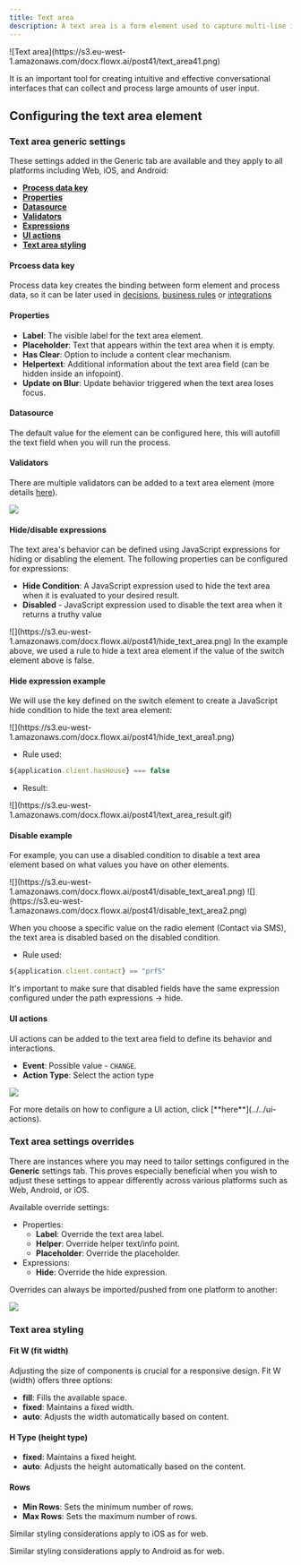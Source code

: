 ```yaml
---
title: Text area
description: A text area is a form element used to capture multi-line input from users in a conversational interface. The text area component is typically used for longer inputs such as descriptions, comments, or feedback, providing users with more space to type their responses. 
---
```


<Frame>
![Text area](https://s3.eu-west-1.amazonaws.com/docx.flowx.ai/post41/text_area41.png)
</Frame>

It is an important tool for creating intuitive and effective conversational interfaces that can collect and process large amounts of user input.

## Configuring the text area element

### Text area generic settings

These settings added in the Generic tab are available and they apply to all platforms including Web, iOS, and Android:

- [**Process data key**](#prcoess-data-key)
- [**Properties**](#properties)
- [**Datasource**](#datasource)
- [**Validators**](#validators)
- [**Expressions**](#expressions)
- [**UI actions**](#ui-actions)
- [**Text area styling**](#text-area-styling)

#### Prcoess data key
   
Process data key creates the binding between form element and process data, so it can be later used in [decisions](../../../node/exclusive-gateway-node), [business rules](../../../actions/business-rule-action/business-rule-action) or [integrations](../../../node/message-send-received-task-node#from-integration)

#### Properties

* **Label**: The visible label for the text area element.
* **Placeholder**: Text that appears within the text area when it is empty.
* **Has Clear**: Option to include a content clear mechanism.
* **Helpertext**: Additional information about the text area field (can be hidden inside an infopoint).
* **Update on Blur**: Update behavior triggered when the text area loses focus.

#### Datasource

The default value for the element can be configured here, this will autofill the text field when you will run the process.

#### Validators

There are multiple validators can be added to a text area element (more details [here](../../validators)).

![](https://s3.eu-west-1.amazonaws.com/docx.flowx.ai/building-blocks/ui-designer/text_area_props.png)

#### Hide/disable expressions

The text area's behavior can be defined using JavaScript expressions for hiding or disabling the element. The following properties can be configured for expressions:
   
* **Hide Condition**: A JavaScript expression used to hide the text area when it is evaluated to your desired result. 
* **Disabled** - JavaScript expression used to disable the text area when it returns a truthy value

<Frame>
![](https://s3.eu-west-1.amazonaws.com/docx.flowx.ai/post41/hide_text_area.png)
</Frame>

<Info>
In the example above, we used a rule to hide a text area element if the value of the switch element above is false.
</Info>

#### Hide expression example

We will use the key defined on the switch element to create a JavaScript hide condition to hide the text area element:

<Frame>
![](https://s3.eu-west-1.amazonaws.com/docx.flowx.ai/post41/hide_text_area1.png)
</Frame>

* Rule used:

```javascript
${application.client.hasHouse} === false
```

* Result:

<Frame>
![](https://s3.eu-west-1.amazonaws.com/docx.flowx.ai/post41/text_area_result.gif)
</Frame>

#### Disable example

For example, you can use a disabled condition to disable a text area element based on what values you have on other elements.

<Frame>
![](https://s3.eu-west-1.amazonaws.com/docx.flowx.ai/post41/disable_text_area1.png)
![](https://s3.eu-west-1.amazonaws.com/docx.flowx.ai/post41/disable_text_area2.png)
</Frame>

When you choose a specific value on the radio element (Contact via SMS), the text area is disabled based on the disabled condition.

* Rule used:

```javascript
${application.client.contact} == "prfS"
```

<Info>
It's important to make sure that disabled fields have the same expression configured under the path expressions → hide.
</Info>


#### UI actions

UI actions can be added to the text area field to define its behavior and interactions.

* **Event**: Possible value - `CHANGE`.
* **Action Type**: Select the action type

![](https://s3.eu-west-1.amazonaws.com/docx.flowx.ai/building-blocks/ui-designer/text_area_props1.png)

<Tip>
For more details on how to configure a UI action, click [**here**](../../ui-actions).
</Tip>


### Text area settings overrides

There are instances where you may need to tailor settings configured in the **Generic** settings tab. This proves especially beneficial when you wish to adjust these settings to appear differently across various platforms such as Web, Android, or iOS.

Available override settings:

* Properties:
    * **Label**: Override the text area label.
    * **Helper**: Override helper text/info point.
    * **Placeholder**: Override the placeholder.
* Expressions:
    * **Hide**: Override the hide expression.

<Tip>
Overrides can always be imported/pushed from one platform to another:

![](https://s3.eu-west-1.amazonaws.com/docx.flowx.ai/release40/importing_pushing_overrides.gif)

</Tip>


### Text area styling

<Tabs>
<Tab title="Web">
<Tabs>
<Tab title="Sizing">

#### Fit W (fit width)

Adjusting the size of components is crucial for a responsive design. Fit W (width) offers three options:

* **fill**: Fills the available space.
* **fixed**: Maintains a fixed width.
* **auto**: Adjusts the width automatically based on content.

#### H Type (height type)

* **fixed**: Maintains a fixed height.
* **auto**: Adjusts the height automatically based on the content.

#### Rows 

* **Min Rows**: Sets the minimum number of rows.
* **Max Rows**: Sets the maximum number of rows.

</Tab>
</Tabs>
</Tab>
<Tab title ="iOS">

Similar styling considerations apply to iOS as for web.

</Tab>
<Tab title ="Android">

Similar styling considerations apply to Android as for web.


</Tab>
</Tabs>

